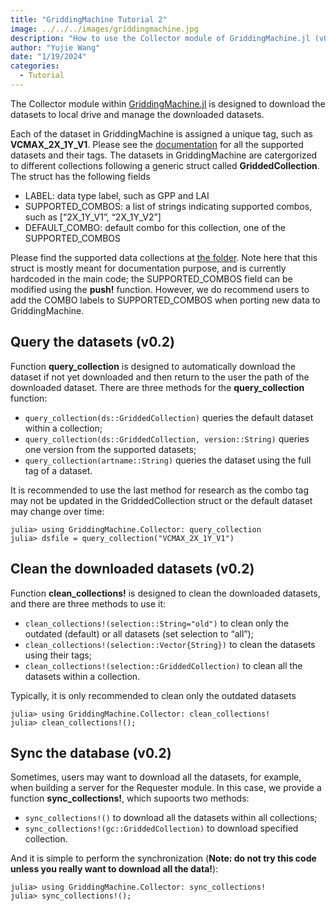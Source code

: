 ```yaml
---
title: "GriddingMachine Tutorial 2"
image: ../../../images/griddingmachine.jpg
description: "How to use the Collector module of GriddingMachine.jl (v0.2)?"
author: "Yujie Wang"
date: "1/19/2024"
categories:
  - Tutorial
---
```


The Collector module within [GriddingMachine.jl](https://github.com/CliMA/GriddingMachine.jl) is designed to download the datasets to local drive and manage the downloaded datasets.

Each of the dataset in GriddingMachine is assigned a unique tag, such as **VCMAX_2X_1Y_V1**. Please see the [documentation](https://github.com/CliMA/GriddingMachine.jl/issues/62) for all the supported datasets and their tags. The datasets in GriddingMachine are catergorized to different collections following a generic struct called **GriddedCollection**. The struct has the following fields

- LABEL: data type label, such as GPP and LAI
- SUPPORTED_COMBOS: a list of strings indicating supported combos, such as ["2X_1Y_V1", "2X_1Y_V2"]
- DEFAULT_COMBO: default combo for this collection, one of the SUPPORTED_COMBOS

Please find the supported data collections at [the folder](https://github.com/CliMA/GriddingMachine.jl/tree/main/src/collector). Note here that this struct is mostly meant for documentation purpose, and is currently hardcoded in the main code; the SUPPORTED_COMBOS field can be modified using the **push!** function. However, we do recommend users to add the COMBO labels to SUPPORTED_COMBOS when porting new data to GriddingMachine.


## Query the datasets (v0.2)
Function **query_collection** is designed to automatically download the dataset if not yet downloaded and then return to the user the path of the downloaded dataset. There are three methods for the **query_collection** function:

- `query_collection(ds::GriddedCollection)` queries the default dataset within a collection;
- `query_collection(ds::GriddedCollection, version::String)` queries one version from the supported datasets;
- `query_collection(artname::String)` queries the dataset using the full tag of a dataset.

It is recommended to use the last method for research as the combo tag may not be updated in the GriddedCollection struct or the default dataset may change over time:
```
julia> using GriddingMachine.Collector: query_collection
julia> dsfile = query_collection("VCMAX_2X_1Y_V1")
```


## Clean the downloaded datasets (v0.2)
Function **clean_collections!** is designed to clean the downloaded datasets, and there are three methods to use it:

- `clean_collections!(selection::String="old")` to clean only the outdated (default) or all datasets (set selection to "all");
- `clean_collections!(selection::Vector{String})` to clean the datasets using their tags;
- `clean_collections!(selection::GriddedCollection)` to clean all the datasets within a collection.

Typically, it is only recommended to clean only the outdated datasets
```
julia> using GriddingMachine.Collector: clean_collections!
julia> clean_collections!();
```


## Sync the database (v0.2)
Sometimes, users may want to download all the datasets, for example, when building a server for the Requester module. In this case, we provide a function **sync_collections!**, which supoorts two methods:

- `sync_collections!()` to download all the datasets within all collections;
- `sync_collections!(gc::GriddedCollection)` to download specified collection.

And it is simple to perform the synchronization (**Note: do not try this code unless you really want to download all the data!**):
```
julia> using GriddingMachine.Collector: sync_collections!
julia> sync_collections!();
```
